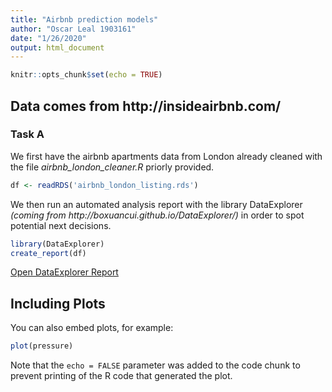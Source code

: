 ```yaml
---
title: "Airbnb prediction models"
author: "Oscar Leal 1903161"
date: "1/26/2020"
output: html_document
---
```


```r
knitr::opts_chunk$set(echo = TRUE)
```

## Data comes from http://insideairbnb.com/

### Task A

We first have the airbnb apartments data from London already cleaned with the file *airbnb_london_cleaner.R* priorly provided.

```r
df <- readRDS('airbnb_london_listing.rds')
```

We then run an automated analysis report with the library DataExplorer *(coming from http://boxuancui.github.io/DataExplorer/)* in order to spot potential next decisions.

```r
library(DataExplorer)
create_report(df)
```

[Open DataExplorer Report](report.html)



## Including Plots

You can also embed plots, for example:

```r
plot(pressure)
```

Note that the `echo = FALSE` parameter was added to the code chunk to prevent printing of the R code that generated the plot.
